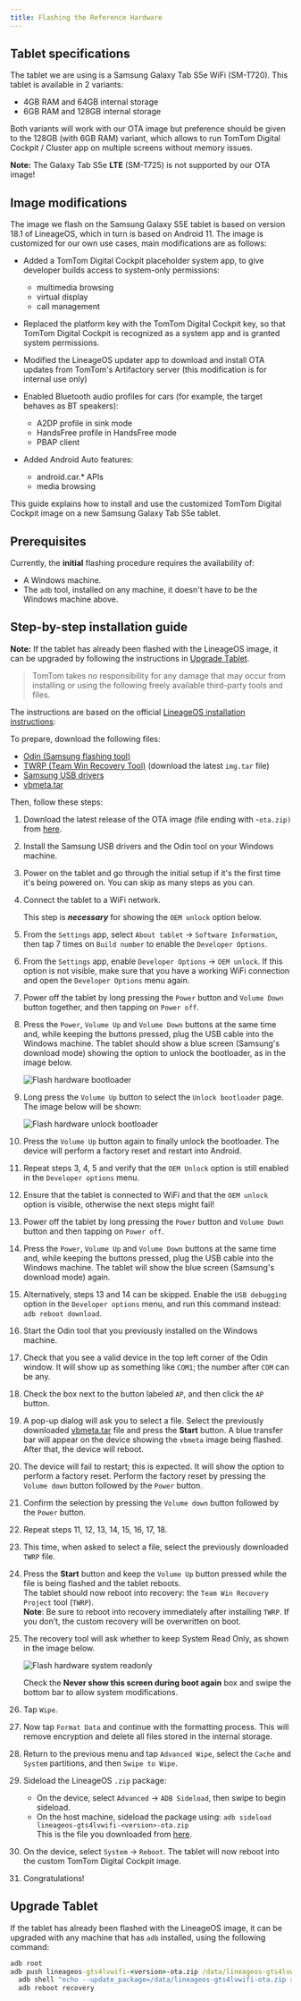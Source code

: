 ```yaml
---
title: Flashing the Reference Hardware
---
```


## Tablet specifications

The tablet we are using is a Samsung Galaxy Tab S5e WiFi (SM-T720).
This tablet is available in 2 variants:

- 4GB RAM and 64GB internal storage
- 6GB RAM and 128GB internal storage

Both variants will work with our OTA image but preference should be given to the 128GB
(with 6GB RAM) variant, which allows to run TomTom Digital Cockpit / Cluster app on multiple screens without
memory issues.

__Note:__ The Galaxy Tab S5e __LTE__ (SM-T725) is not supported by our OTA image!

## Image modifications

The image we flash on the Samsung Galaxy S5E tablet is based on version 18.1 of LineageOS, which
in turn is based on Android 11.
The image is customized for our own use cases, main modifications are as follows:

- Added a TomTom Digital Cockpit placeholder system app, to give developer builds access to system-only
  permissions:

  - multimedia browsing
  - virtual display
  - call management

- Replaced the platform key with the TomTom Digital Cockpit key, so that TomTom Digital Cockpit is recognized as a
  system app and is granted system permissions.
- Modified the LineageOS updater app to download and install OTA updates from TomTom's Artifactory
  server (this modification is for internal use only)
- Enabled Bluetooth audio profiles for cars (for example, the target behaves as BT speakers):

  - A2DP profile in sink mode
  - HandsFree profile in HandsFree mode
  - PBAP client

- Added Android Auto features:

  - android.car.* APIs
  - media browsing

This guide explains how to install and use the customized TomTom Digital Cockpit image on a new Samsung
Galaxy Tab S5e tablet.

## Prerequisites

Currently, the __initial__ flashing procedure requires the availability of:

- A Windows machine.
- The `adb` tool, installed on any machine, it doesn't have to be the Windows machine above.

## Step-by-step installation guide

__Note:__ If the tablet has already been flashed with the LineageOS image, it can be upgraded by
following the instructions in [Upgrade Tablet](#upgrade-tablet).

<Blockquote type="warning" hasIcon>
    TomTom takes no responsibility for any damage that may occur from installing or using the 
    following freely available third-party tools and files.
</Blockquote>

The instructions are based on the official
[LineageOS installation instructions](https://wiki.lineageos.org/devices/gts4lvwifi/install):

To prepare, download the following files:

- [Odin (Samsung flashing tool)](https://androidfilehost.com/?fid=4349826312261712202)
- [TWRP (Team Win Recovery Tool)](https://dl.twrp.me/gts4lvwifi/) (download the latest `img.tar` file)
- [Samsung USB drivers](https://developer.samsung.com/mobile/file/4d05badf-eaea-4095-af16-3aabfad74760)
- [vbmeta.tar](https://dl.twrp.me/gts4lvwifi/vbmeta.tar)

Then, follow these steps:

1. Download the latest release of the OTA image (file ending with -`ota.zip)` from
   [here](https://repo.tomtom.com/#browse/browse:ivi:com%2Ftomtom%2Fivi%2Flineageos-gts4lvwifi).

2. Install the Samsung USB drivers and the Odin tool on your Windows machine.

3. Power on the tablet and go through the initial setup if it's the first time it's being powered
   on. You can skip as many steps as you can.

4. Connect the tablet to a WiFi network.

   This step is ___necessary___ for showing the `OEM unlock` option below.

5. From the `Settings` app, select `About tablet` → `Software Information`, then tap 7
   times on `Build number` to enable the `Developer Options`.

6. From the `Settings` app, enable `Developer Options` → `OEM unlock`. If this option
   is not visible, make sure that you have a working WiFi connection and open the
   `Developer Options` menu again.

7. Power off the tablet by long pressing the `Power` button and `Volume Down` button
   together, and then tapping on `Power off`.

8. Press the `Power`, `Volume Up` and `Volume Down` buttons at the same time and,
   while keeping the buttons pressed, plug the USB cable into the Windows machine.
   The tablet should show a blue screen (Samsung's download mode) showing the option to unlock
   the bootloader, as in the image below.

   ![Flash hardware bootloader](images/flash_hw_bootloader.png)

9. Long press the `Volume Up` button to select the `Unlock bootloader` page. The image
   below will be shown:

   ![Flash hardware unlock bootloader](images/flash_hw_unlock_bootloader.png)

10. Press the `Volume Up` button again to finally unlock the bootloader. The device will
    perform a factory reset and restart into Android.

11. Repeat steps 3, 4, 5 and verify that the `OEM Unlock` option is still enabled in the
    `Developer options` menu.

12. Ensure that the tablet is connected to WiFi and that the `OEM unlock` option is
    visible, otherwise the next steps might fail!

13. Power off the tablet by long pressing the `Power` button
    and `Volume Down` button and then tapping on `Power off`.

14. Press the `Power`, `Volume Up` and `Volume Down` buttons at the same time and,
    while keeping the buttons pressed, plug the USB cable into the Windows machine.
    The tablet will show the blue screen (Samsung's download mode) again.

15. Alternatively, steps 13 and 14 can be skipped. Enable the `USB debugging` option in
    the `Developer options` menu, and run this command instead: `adb reboot download`.

16. Start the Odin tool that you previously installed on the Windows machine.

17. Check that you see a valid device in the top left corner of the Odin window. It will show up
    as something like `COM1`; the number after `COM` can be any.

18. Check the box next to the button labeled `AP`, and then click the `AP` button.

19. A pop-up dialog will ask you to select a file. Select the previously downloaded
    [vbmeta.tar](https://dl.twrp.me/gts4lvwifi/vbmeta.tar) file and press the __Start__ button.
    A blue transfer bar will appear on the device showing the `vbmeta` image being flashed.
    After that, the device will reboot.

20. The device will fail to restart; this is expected. It will show the option to perform a factory
    reset. Perform the factory reset by pressing the `Volume down` button followed by the
    `Power` button.

21. Confirm the selection by pressing the `Volume down` button followed by the `Power` button.

22. Repeat steps 11, 12, 13, 14, 15, 16, 17, 18.

23. This time, when asked to select a file, select the previously downloaded `TWRP` file.

24. Press the __Start__ button and keep the `Volume Up`  button pressed while the file is
    being flashed and the tablet reboots.<br/>
    The tablet should now reboot into recovery: the `Team Win Recovery Project` tool (`TWRP`).<br/>
    __Note__: Be sure to reboot into recovery immediately after installing `TWRP`. If you don’t, the
    custom recovery will be overwritten on boot.

25. The recovery tool will ask whether to keep System Read Only, as shown in the image below.

    ![Flash hardware system readonly](images/flash_hw_system_readonly.png)

    Check the __Never show this screen during boot again__ box and swipe the bottom bar to allow
    system modifications.

26. Tap `Wipe`.

27. Now tap `Format Data` and continue with the formatting process. This will remove
    encryption and delete all files stored in the internal storage.

28. Return to the previous menu and tap `Advanced Wipe`, select the `Cache` and
    `System` partitions, and then `Swipe to Wipe`.

29. Sideload the LineageOS `.zip` package:
    - On the device, select `Advanced` → `ADB Sideload`, then swipe to begin sideload.
    - On the host machine, sideload the package using:
      `adb sideload lineageos-gts4lvwifi-<version>-ota.zip`<br/>
      This is the file you downloaded from
      [here](https://repo.tomtom.com/#browse/browse:ivi:com%2Ftomtom%2Fivi%2Flineageos-gts4lvwifi).

30. On the device, select `System` → `Reboot`. The tablet will now reboot into the custom
    TomTom Digital Cockpit image.

31. Congratulations!

## Upgrade Tablet

If the tablet has already been flashed with the LineageOS image, it can be upgraded with any
machine that has `adb` installed, using the following command:

```cmd
adb root
adb push lineageos-gts4lvwifi-<version>-ota.zip /data/lineageos-gts4lvwifi-ota.zip && \
  adb shell "echo --update_package=/data/lineageos-gts4lvwifi-ota.zip > /cache/recovery/command" && \
  adb reboot recovery
```
